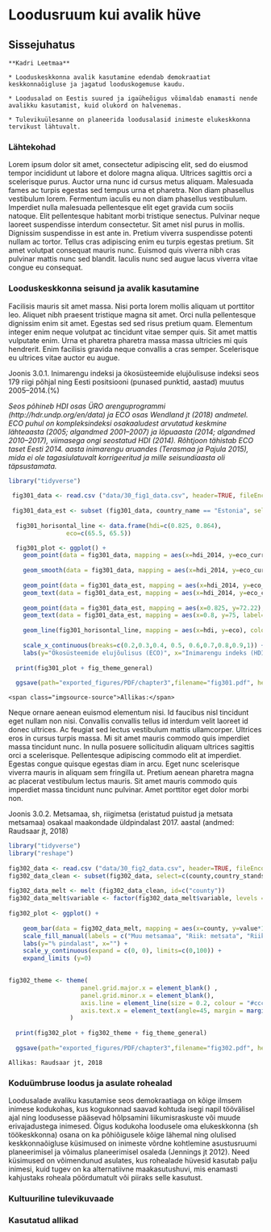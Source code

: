 # Loodusruum kui avalik hüve {#chapter30 .chapter3_section .intro_section}

## Sissejuhatus {-.chapter_section .chapter3_section}

```block
**Kadri Leetmaa**
```

```block
* Looduskeskkonna avalik kasutamine edendab demokraatiat keskkonnaõigluse ja jagatud looduskogemuse kaudu.

* Loodusalad on Eestis suured ja igaüheõigus võimaldab enamasti nende avalikku kasutamist, kuid olukord on halvenemas.

* Tulevikuülesanne on planeerida loodusalasid inimeste elukeskkonna tervikust lähtuvalt.
```

### Lähtekohad {-.chapter3_section}

Lorem ipsum dolor sit amet, consectetur adipiscing elit, sed do eiusmod tempor incididunt ut labore et dolore magna aliqua. Ultrices sagittis orci a scelerisque purus. Auctor urna nunc id cursus metus aliquam. Malesuada fames ac turpis egestas sed tempus urna et pharetra. Non diam phasellus vestibulum lorem. Fermentum iaculis eu non diam phasellus vestibulum. Imperdiet nulla malesuada pellentesque elit eget gravida cum sociis natoque. Elit pellentesque habitant morbi tristique senectus. Pulvinar neque laoreet suspendisse interdum consectetur. Sit amet nisl purus in mollis. Dignissim suspendisse in est ante in. Pretium viverra suspendisse potenti nullam ac tortor. Tellus cras adipiscing enim eu turpis egestas pretium. Sit amet volutpat consequat mauris nunc. Euismod quis viverra nibh cras pulvinar mattis nunc sed blandit. Iaculis nunc sed augue lacus viverra vitae congue eu consequat.

### Looduskeskkonna seisund ja avalik kasutamine {-.chapter3_section}

Facilisis mauris sit amet massa. Nisi porta lorem mollis aliquam ut porttitor leo. Aliquet nibh praesent tristique magna sit amet. Orci nulla pellentesque dignissim enim sit amet. Egestas sed sed risus pretium quam. Elementum integer enim neque volutpat ac tincidunt vitae semper quis. Sit amet mattis vulputate enim. Urna et pharetra pharetra massa massa ultricies mi quis hendrerit. Enim facilisis gravida neque convallis a cras semper. Scelerisque eu ultrices vitae auctor eu augue.

<p class="caption" id="figure301"><span class="figure-number">Joonis 3.0.1.</span> Inimarengu indeksi ja ökosüsteemide elujõulisuse indeksi seos 179 riigi põhjal ning Eesti positsiooni (punased punktid, aastad) muutus 2005–2014.(%)</p>

*Seos põhineb HDI osas ÜRO arenguprogrammi (http://hdr.undp.org/en/data) ja ECO osas Wendland jt (2018) andmetel. ECO puhul on kompleksindeksi osakaaludest arvutatud keskmine lähteaasta (2005; algandmed 2001–2007) ja lõpuaasta (2014; algandmed 2010–2017), viimasega ongi seostatud HDI (2014). Rõhtjoon tähistab ECO taset Eesti 2014. aasta inimarengu aruandes (Terasmaa ja Pajula 2015), mida ei ole tagasiulatuvalt korrigeeritud ja mille seisundiaasta oli täpsustamata.*

```r

library("tidyverse")
  
 fig301_data <- read.csv ("data/30_fig1_data.csv", header=TRUE, fileEncoding="utf-8")
 
 fig301_data_est <- subset (fig301_data, country_name == "Estonia", select=c(iso3,country_name,hdi_2014, hdi_2017, country,epi_current, eco_current))
 
  fig301_horisontal_line <- data.frame(hdi=c(0.825, 0.864),
                eco=c(65.5, 65.5))

  fig301_plot <- ggplot() +
    geom_point(data = fig301_data, mapping = aes(x=hdi_2014, y=eco_current), colour="#C8C6BF", size=1.7, show.legend = NA) +
    
    geom_smooth(data = fig301_data, mapping = aes(x=hdi_2014, y=eco_current),method=lm, se=FALSE, colour="#3A404A") +
    
    geom_point(data = fig301_data_est, mapping = aes(x=hdi_2014, y=eco_current), colour="#79AC2C",size=2, show.legend = NA) +
    geom_text(data = fig301_data_est, mapping = aes(x=hdi_2014, y=eco_current, label="2014"),hjust=1, vjust=1.7, colour="#79AC2C")+
    
    geom_point(data = fig301_data_est, mapping = aes(x=0.825, y=72.22), colour="#79AC2C",size=2, show.legend = NA) +
    geom_text(data = fig301_data_est, mapping = aes(x=0.8, y=75, label="2005"), colour="#79AC2C") +
  
    geom_line(fig301_horisontal_line, mapping = aes(x=hdi, y=eco), colour="#79AC2C",size=1, show.legend = NA) +
    
    scale_x_continuous(breaks=c(0.2,0.3,0.4, 0.5, 0.6,0.7,0.8,0.9,1)) +
    labs(y="Ökosüsteemide elujõulisus (ECO)", x="Inimarengu indeks (HDI)") 
  
  print(fig301_plot + fig_theme_general)
  
  ggsave(path="exported_figures/PDF/chapter3",filename="fig301.pdf", height=140, width=200, units="mm")

```

``` block
<span class="imgsource-source">Allikas:</span> 
```

Neque ornare aenean euismod elementum nisi. Id faucibus nisl tincidunt eget nullam non nisi. Convallis convallis tellus id interdum velit laoreet id donec ultrices. Ac feugiat sed lectus vestibulum mattis ullamcorper. Ultrices eros in cursus turpis massa. Mi sit amet mauris commodo quis imperdiet massa tincidunt nunc. In nulla posuere sollicitudin aliquam ultrices sagittis orci a scelerisque. Pellentesque adipiscing commodo elit at imperdiet. Egestas congue quisque egestas diam in arcu. Eget nunc scelerisque viverra mauris in aliquam sem fringilla ut. Pretium aenean pharetra magna ac placerat vestibulum lectus mauris. Sit amet mauris commodo quis imperdiet massa tincidunt nunc pulvinar. Amet porttitor eget dolor morbi non.


<p class="caption" id="figure302"><span class="figure-number">Joonis 3.0.2.</span> Metsamaa, sh, riigimetsa (eristatud puistud ja metsata metsamaa) osakaal maakondade üldpindalast 2017. aastal (andmed: Raudsaar jt, 2018)</p>

```r

library("tidyverse")
library("reshape")
  
fig302_data <- read.csv ("data/30_fig2_data.csv", header=TRUE, fileEncoding="utf-8")
fig302_data_clean <- subset(fig302_data, select=c(county,country_stands,country_without_forest,other_forest_land.1))
  
fig302_data_melt <- melt (fig302_data_clean, id=c("county"))
fig302_data_melt$variable <- factor(fig302_data_melt$variable, levels = c("other_forest_land.1","country_without_forest","country_stands"))
 
fig302_plot <- ggplot() +
  
    geom_bar(data = fig302_data_melt, mapping = aes(x=county, y=value*100, fill=variable), width=0.6, stat="identity") +
    scale_fill_manual(labels = c("Muu metsamaa", "Riik: metsata", "Riik: puistud"), values=c("#A8ACA6","#5B8121","#79AC2C")) +
    labs(y="% pindalast", x="") +
    scale_y_continuous(expand = c(0, 0), limits=c(0,100)) +
    expand_limits (y=0) 

  
fig302_theme <- theme(
                    panel.grid.major.x = element_blank() ,
                    panel.grid.minor.x = element_blank(),
                    axis.line = element_line(size = 0.2, colour = "#cccccc"),
                    axis.text.x = element_text(angle=45, margin = margin(t = 0, r = 0, b = 0, l = 0), hjust=1.1),
                 )
  
  print(fig302_plot + fig302_theme + fig_theme_general)
  
  ggsave(path="exported_figures/PDF/chapter3",filename="fig302.pdf", height=140, width=210, units="mm")

```

```block
Allikas: Raudsaar jt, 2018
```

### Koduümbruse loodus ja asulate rohealad {-.chapter3_section}

Loodusalade avaliku kasutamise seos demokraatiaga on kõige ilmsem inimese kodukohas, kus kogukonnad saavad kohtuda isegi napil töövälisel ajal ning loodusesse pääsevad hõlpsamini liikumisraskuste või muude erivajadustega inimesed. Õigus kodukoha loodusele oma elukeskkonna (sh töökeskkonna) osana on ka põhiõigusele kõige lähemal ning olulised keskkonnaõigluse küsimused on inimeste võrdne kohtlemine asustusruumi planeerimisel ja võimalus planeerimisel osaleda (Jennings jt 2012). Need küsimused on võimendunud asulates, kus rohealade hüvesid kasutab palju inimesi, kuid tugev on ka alternatiivne maakasutushuvi, mis enamasti kahjustaks roheala pöördumatult või piiraks selle kasutust.

### Kultuuriline tulevikuvaade {-.chapter3_section}

### Kasutatud allikad {-.chapter3_section .subreferences}